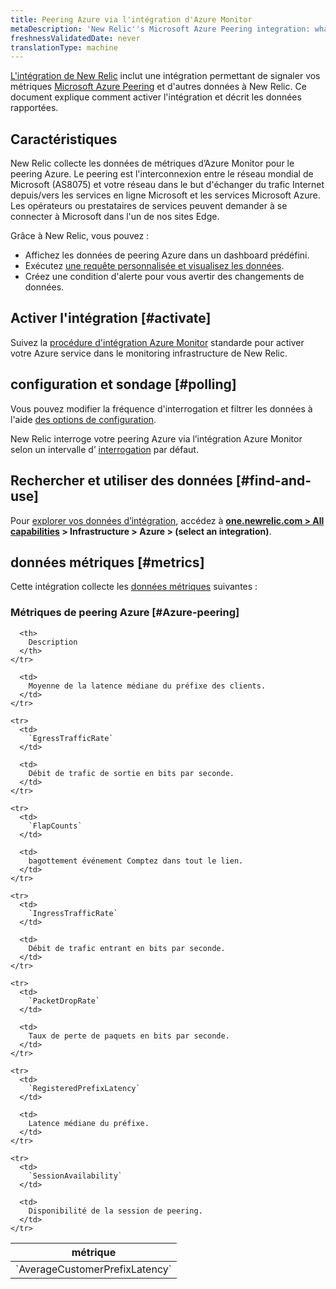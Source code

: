 ```yaml
---
title: Peering Azure via l'intégration d'Azure Monitor
metaDescription: 'New Relic''s Microsoft Azure Peering integration: what data it reports and how to enable it.'
freshnessValidatedDate: never
translationType: machine
---
```


[L&apos;intégration de New Relic](/docs/infrastructure/introduction-infra-monitoring) inclut une intégration permettant de signaler vos métriques [Microsoft Azure Peering](https://learn.microsoft.com/en-in/azure/internet-peering/) et d&apos;autres données à New Relic. Ce document explique comment activer l&apos;intégration et décrit les données rapportées.

## Caractéristiques

New Relic collecte les données de métriques d’Azure Monitor pour le peering Azure. Le peering est l&apos;interconnexion entre le réseau mondial de Microsoft (AS8075) et votre réseau dans le but d&apos;échanger du trafic Internet depuis/vers les services en ligne Microsoft et les services Microsoft Azure. Les opérateurs ou prestataires de services peuvent demander à se connecter à Microsoft dans l&apos;un de nos sites Edge.

Grâce à New Relic, vous pouvez :

* Affichez les données de peering Azure dans un dashboard prédéfini.
* Exécutez [une requête personnalisée et visualisez les données](/docs/infrastructure/integrations-getting-started/getting-started/use-integration-data-new-relic-insights).
* Créez une condition d&apos;alerte pour vous avertir des changements de données.

## Activer l&apos;intégration [#activate]

Suivez la [procédure d&apos;intégration Azure Monitor](/docs/infrastructure/microsoft-azure-integrations/azure-integrations-list/azure-monitor) standarde pour activer votre Azure service dans le monitoring infrastructure de New Relic.

## configuration et sondage [#polling]

Vous pouvez modifier la fréquence d&apos;interrogation et filtrer les données à l&apos;aide [des options de configuration](/docs/infrastructure/microsoft-azure-integrations/azure-integrations-list/azure-monitor/#settings).

New Relic interroge votre peering Azure via l’intégration Azure Monitor selon un intervalle d’ [interrogation](/docs/infrastructure/microsoft-azure-integrations/azure-integrations-list/azure-monitor/#settings) par défaut.

## Rechercher et utiliser des données [#find-and-use]

Pour [explorer vos données d’intégration](/docs/infrastructure/integrations/find-use-infrastructure-integration-data), accédez à <DNT>**[one.newrelic.com &gt; All capabilities](https://one.newrelic.com/all-capabilities) &gt; Infrastructure &gt; Azure &gt; (select an integration)**</DNT>.

## données métriques [#metrics]

Cette intégration collecte les [données métriques](/docs/infrastructure/integrations-getting-started/getting-started/understand-integration-data-data-types#metric) suivantes :

### Métriques de peering Azure [#Azure-peering]

<table>
  <thead>
    <tr>
      <th style={{ width: "300px" }}>
        métrique
      </th>

      <th>
        Description
      </th>
    </tr>
  </thead>

  <tbody>
    <tr>
      <td>
        `AverageCustomerPrefixLatency`
      </td>

      <td>
        Moyenne de la latence médiane du préfixe des clients.
      </td>
    </tr>

    <tr>
      <td>
        `EgressTrafficRate`
      </td>

      <td>
        Débit de trafic de sortie en bits par seconde.
      </td>
    </tr>

    <tr>
      <td>
        `FlapCounts`
      </td>

      <td>
        bagottement événement Comptez dans tout le lien.
      </td>
    </tr>

    <tr>
      <td>
        `IngressTrafficRate`
      </td>

      <td>
        Débit de trafic entrant en bits par seconde.
      </td>
    </tr>

    <tr>
      <td>
        `PacketDropRate`
      </td>

      <td>
        Taux de perte de paquets en bits par seconde.
      </td>
    </tr>

    <tr>
      <td>
        `RegisteredPrefixLatency`
      </td>

      <td>
        Latence médiane du préfixe.
      </td>
    </tr>

    <tr>
      <td>
        `SessionAvailability`
      </td>

      <td>
        Disponibilité de la session de peering.
      </td>
    </tr>
  </tbody>
</table>